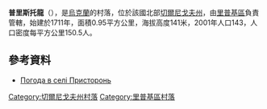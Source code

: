 {{coord|51|47|30|N|30|59|27|E|scale:100000|display=title}}

'''普里斯托龍'''（{{lang-uk|Присторонь}}），是[[烏克蘭|烏克蘭]]的村落，位於該國北部[[切爾尼戈夫州|切爾尼戈夫州]]，由[[里普基區|里普基區]]負責管轄，始建於1711年，面積0.95平方公里，海拔高度141米，2001年人口143，人口密度每平方公里150.5人。

==參考資料==
* [http://weather.in.ua/ua/chernigovskaja/21654 Погода в селі Присторонь] {{Wayback|url=http://weather.in.ua/ua/chernigovskaja/21654 |date=20160305195400 }}

[[Category:切爾尼戈夫州村落|Category:切爾尼戈夫州村落]]
[[Category:里普基區村落|Category:里普基區村落]]


{{Chernihiv-geo-stub}}